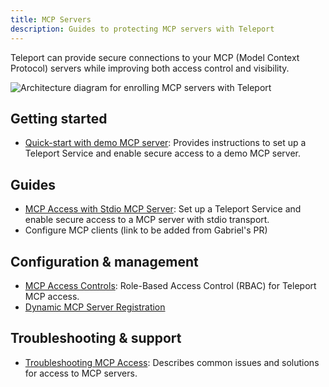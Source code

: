 ```yaml
---
title: MCP Servers
description: Guides to protecting MCP servers with Teleport
---
```


Teleport can provide secure connections to your MCP (Model Context Protocol)
servers while improving both access control and visibility.

![Architecture diagram for enrolling MCP servers with Teleport](../../../img/mcp-access/architecture-stdio.svg)


## Getting started
- [Quick-start with demo MCP server](./getting-started.mdx): Provides instructions to set up a Teleport Service and enable secure access to a demo MCP server.

## Guides
- [MCP Access with Stdio MCP Server](./stdio.mdx): Set up a Teleport Service and enable secure access to a MCP server with stdio transport.
- Configure MCP clients (link to be added from Gabriel's PR)

## Configuration & management
- [MCP Access Controls](./rbac.mdx): Role-Based Access Control (RBAC) for Teleport MCP access.
- [Dynamic MCP Server Registration](./dynamic-registration.mdx)

## Troubleshooting & support
- [Troubleshooting MCP Access](./troubleshooting.mdx): Describes common issues and solutions for access to MCP servers.
